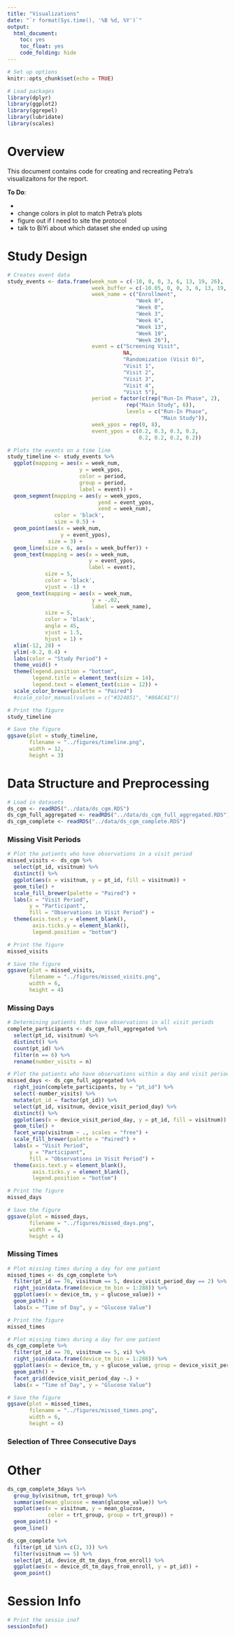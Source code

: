 ```yaml
---
title: "Visualizations"
date: "`r format(Sys.time(), '%B %d, %Y')`"
output:
  html_document:
    toc: yes
    toc_float: yes
    code_folding: hide
---
```



```r
# Set up options
knitr::opts_chunk$set(echo = TRUE)

# Load packages
library(dplyr)
library(ggplot2)
library(ggrepel)
library(lubridate)
library(scales)
```

# Overview 

This document contains code for creating and recreating Petra's visualizaitons for the report.

**To Do**:

- 
- change colors in plot to match Petra's plots
- figure out if I need to site the protocol
- talk to BiYi about which dataset she ended up using

# Study Design

```r
# Creates event data
study_events <- data.frame(week_num = c(-10, 0, 0, 3, 6, 13, 19, 26),
                           week_buffer = c(-10.05, 0, 0, 3, 6, 13, 19, 26.05),
                           week_name = c("Enrollment", 
                                         "Week 0",
                                         "Week 0",
                                         "Week 3", 
                                         "Week 6", 
                                         "Week 13", 
                                         "Week 19", 
                                         "Week 26"),
                           event = c("Screening Visit", 
                                     NA, 
                                     "Randomization (Visit 0)", 
                                     "Visit 1", 
                                     "Visit 2",
                                     "Visit 3", 
                                     "Visit 4", 
                                     "Visit 5"), 
                           period = factor(c(rep("Run-In Phase", 2), 
                                      rep("Main Study", 6)), 
                                      levels = c("Run-In Phase", 
                                                 "Main Study")),
                           week_ypos = rep(0, 8), 
                           event_ypos = c(0.2, 0.3, 0.3, 0.2, 
                                          0.2, 0.2, 0.2, 0.2))

# Plots the events on a time line
study_timeline <- study_events %>%
  ggplot(mapping = aes(x = week_num, 
                       y = week_ypos, 
                       color = period, 
                       group = period,
                       label = event)) + 
  geom_segment(mapping = aes(y = week_ypos,
                             yend = event_ypos,
                             xend = week_num),
               color = 'black',
               size = 0.5) +
  geom_point(aes(x = week_num, 
                 y = event_ypos),
             size = 3) +
  geom_line(size = 6, aes(x = week_buffer)) + 
  geom_text(mapping = aes(x = week_num,
                          y = event_ypos,
                          label = event),
            size = 5,
            color = 'black',
            vjust = -1) +
   geom_text(mapping = aes(x = week_num,
                           y = -.02,
                           label = week_name),
            size = 5,
            color = 'black',
            angle = 45,
            vjust = 1.5,
            hjust = 1) +
  xlim(-12, 28) +
  ylim(-0.2, 0.4) +
  labs(color = "Study Period") + 
  theme_void() + 
  theme(legend.position = "bottom",
        legend.title = element_text(size = 14),
        legend.text = element_text(size = 12)) +
  scale_color_brewer(palette = "Paired")
  #scale_color_manual(values = c("#324851", "#86AC41"))

# Print the figure
study_timeline
```

```r
# Save the figure
ggsave(plot = study_timeline, 
       filename = "../figures/timeline.png", 
       width = 12, 
       height = 3)
```


# Data Structure and Preprocessing 

```r
# Load in datasets
ds_cgm <- readRDS("../data/ds_cgm.RDS")
ds_cgm_full_aggregated <- readRDS("../data/ds_cgm_full_aggregated.RDS")
ds_cgm_complete <- readRDS("../data/ds_cgm_complete.RDS")
```

### Missing Visit Periods

```r
# Plot the patients who have observations in a visit period
missed_visits <- ds_cgm %>%
  select(pt_id, visitnum) %>%
  distinct() %>%
  ggplot(aes(x = visitnum, y = pt_id, fill = visitnum)) + 
  geom_tile() + 
  scale_fill_brewer(palette = "Paired") + 
  labs(x = "Visit Period",
       y = "Participant", 
       fill = "Observations in Visit Period") +
  theme(axis.text.y = element_blank(),
        axis.ticks.y = element_blank(),
        legend.position = "bottom")

# Print the figure
missed_visits
```

```r
# Save the figure
ggsave(plot = missed_visits, 
       filename = "../figures/missed_visits.png", 
       width = 6, 
       height = 4)
```

### Missing Days

```r
# Determining patients that have observations in all visit periods
complete_participants <- ds_cgm_full_aggregated %>%
  select(pt_id, visitnum) %>%
  distinct() %>%
  count(pt_id) %>%
  filter(n == 6) %>%
  rename(number_visits = n)

# Plot the patients who have observations within a day and visit period
missed_days <- ds_cgm_full_aggregated %>%
  right_join(complete_participants, by = "pt_id") %>%
  select(-number_visits) %>%
  mutate(pt_id = factor(pt_id)) %>%
  select(pt_id, visitnum, device_visit_period_day) %>%
  distinct() %>%
  ggplot(aes(x = device_visit_period_day, y = pt_id, fill = visitnum)) + 
  geom_tile() + 
  facet_wrap(visitnum ~ ., scales = "free") +
  scale_fill_brewer(palette = "Paired") + 
  labs(x = "Visit Period",
       y = "Participant", 
       fill = "Observations in Visit Period") +
  theme(axis.text.y = element_blank(),
        axis.ticks.y = element_blank(),
        legend.position = "bottom")

# Print the figure
missed_days
```

```r
# Save the figure
ggsave(plot = missed_days, 
       filename = "../figures/missed_days.png", 
       width = 6, 
       height = 4)
```

### Missing Times

```r
# Plot missing times during a day for one patient
missed_times <- ds_cgm_complete %>%
  filter(pt_id == 70, visitnum == 5, device_visit_period_day == 2) %>%
  right_join(data.frame(device_tm_bin = 1:288)) %>%
  ggplot(aes(x = device_tm, y = glucose_value)) + 
  geom_path() + 
  labs(x = "Time of Day", y = "Glucose Value")

# Print the figure
missed_times

# Plot missing times during a day for one patient
ds_cgm_complete %>%
  filter(pt_id == 70, visitnum == 5, vi) %>%
  right_join(data.frame(device_tm_bin = 1:288)) %>%
  ggplot(aes(x = device_tm, y = glucose_value, group = device_visit_period_day)) + 
  geom_path() + 
  facet_grid(device_visit_period_day ~.) +
  labs(x = "Time of Day", y = "Glucose Value")
```

```r
# Save the figure
ggsave(plot = missed_times, 
       filename = "../figures/missed_times.png", 
       width = 6, 
       height = 4)
```


### Selection of Three Consecutive Days

# Other

```r
ds_cgm_complete_3days %>%
  group_by(visitnum, trt_group) %>%
  summarise(mean_glucose = mean(glucose_value)) %>%
  ggplot(aes(x = visitnum, y = mean_glucose, 
             color = trt_group, group = trt_group)) + 
  geom_point() + 
  geom_line()

ds_cgm_complete %>%
  filter(pt_id %in% c(2, 3)) %>%
  filter(visitnum == 5) %>%
  select(pt_id, device_dt_tm_days_from_enroll) %>%
  ggplot(aes(x = device_dt_tm_days_from_enroll, y = pt_id)) + 
  geom_point()
```

# Session Info

```r
# Print the sessio inof
sessionInfo()
```